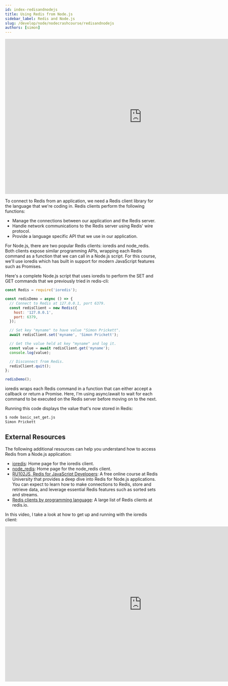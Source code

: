 ```yaml
---
id: index-redisandnodejs
title: Using Redis from Node.js
sidebar_label: Redis and Node.js
slug: /develop/node/nodecrashcourse/redisandnodejs
authors: [simon]
---
```



<div class="text--center">
<iframe width="896" height="509" src="https://www.youtube.com/embed/vXkYOSpKFHc" frameborder="0" allow="accelerometer; autoplay; clipboard-write; encrypted-media; gyroscope; picture-in-picture" allowfullscreen></iframe>
</div>

To connect to Redis from an application, we need a Redis client library for the language that we're coding in.  Redis clients perform the following functions:

* Manage the connections between our application and the Redis server.
* Handle network communications to the Redis server using Redis' wire protocol.
* Provide a language specific API that we use in our application.

For Node.js, there are two popular Redis clients: ioredis and node_redis.  Both clients expose similar programming APIs, wrapping each Redis command as a function that we can call in a Node.js script.  For this course, we'll use ioredis which has built in support for modern JavaScript features such as Promises.

Here's a complete Node.js script that uses ioredis to perform the SET and GET commands that we previously tried in redis-cli:

```javascript
const Redis = require('ioredis');

const redisDemo = async () => {
  // Connect to Redis at 127.0.0.1, port 6379.
  const redisClient = new Redis({
    host: '127.0.0.1',
    port: 6379,
  });

  // Set key "myname" to have value "Simon Prickett".
  await redisClient.set('myname', 'Simon Prickett');

  // Get the value held at key "myname" and log it.
  const value = await redisClient.get('myname');
  console.log(value);

  // Disconnect from Redis.
  redisClient.quit();
};

redisDemo();
```

ioredis wraps each Redis command in a function that can either accept a callback or return a Promise.  Here, I'm using async/await to wait for each command to be executed on the Redis server before moving on to the next.

Running this code displays the value that's now stored in Redis:

```bash
$ node basic_set_get.js
Simon Prickett
```

## External Resources

The following additional resources can help you understand how to access Redis from a Node.js application:

* [ioredis](https://github.com/luin/ioredis): Home page for the ioredis client.
* [node_redis](https://redis.js.org/): Home page for the node_redis client.
* [RU102JS, Redis for JavaScript Developers](https://university.redis.com/courses/ru102js/): A free online course at Redis University that provides a deep dive into Redis for Node.js applications. You can expect to learn how to make connections to Redis, store and retrieve data, and leverage essential Redis features such as sorted sets and streams.
* [Redis clients by programming language](https://redis.io/clients): A large list of Redis clients at redis.io.

In this video, I take a look at how to get up and running with the ioredis client:

<div class="text--center">
<iframe width="896" height="509" src="https://www.youtube.com/embed/H6rikGCYPUk" frameborder="0" allow="accelerometer; autoplay; clipboard-write; encrypted-media; gyroscope; picture-in-picture" allowfullscreen></iframe>
</div>
